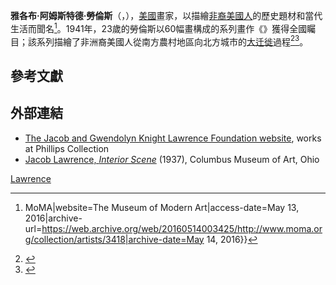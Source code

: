 {{Expand language|1=en|time=2020-12-14T10:26:57+00:00}}
{{Infobox artist
| name          = 雅各布·勞倫斯<br>Jacob Lawrence
| image          = Portrait of Jacob Lawrence LCCN2004663191.jpg
| caption       = 雅各布·勞倫斯於1941年
| birth_name    =
| birth_date    = {{Birth date|1917|9|7|}}
| birth_place   = {{USA}}[[新澤西州|新澤西州]][[大西洋城|大西洋城]]
| death_date    = {{Death date and age|2000|6|9|1917|9|7|}}
| death_place   = {{USA}}[[華盛頓州|華盛頓州]][[西雅圖|西雅圖]]
| nationality   = {{USA}}
| field         = 描繪非裔美國人生活的畫作
| training      = 哈林社區藝術中心
| movement      =
| works         = 《{{link-en|大遷徙系列|Migration Series}}》
| patrons       =
| influenced by =
| influenced    =
| achievements and awards =
}}

'''雅各布·阿姆斯特德·勞倫斯'''（{{lang-en|Jacob Armstead Lawrence}}，{{bd|1917年|9月7日|2000年|6月9日|catIdx=Lawrence, Jacob}}），[[美國|美國]]畫家，以描繪[[非裔美國人|非裔美國人]]的歷史題材和當代生活而聞名<ref>{{Cite web|url=http://www.moma.org/collection/artists/3418|title=Jacob Lawrence {{!}} MoMA|website=The Museum of Modern Art|access-date=May 13, 2016|archive-url=https://web.archive.org/web/20160514003425/http://www.moma.org/collection/artists/3418|archive-date=May 14, 2016}}</ref>。1941年，23歲的勞倫斯以60幅畫構成的系列畫作《{{link-en|大遷徙系列|Migration Series}}》獲得全國矚目；該系列描繪了非洲裔美國人從南方農村地區向北方城市的[[非裔美国人大迁徙|大迁徙]]過程<ref>{{Cite web
| title = Jacob Lawrence's Migration Series: Removing the Mask
| work = EDSITEment
| accessdate = 2014-06-29
| url = http://edsitement.neh.gov/lesson-plan/jacob-lawrences-migration-series-removing-mask
}}</ref><ref>{{Cite web
| title = The Migration Series
| work = The Phillips Collection
| accessdate = 2014-06-29
| url = http://www.phillipscollection.org/collection/migration-series
}}</ref>。

==參考文獻==
{{reflist}}

==外部連結==
{{Commons cat|Jacob Lawrence}}
{{Wikiquote|Jacob Lawrence}}
*[https://web.archive.org/web/20080516195626/http://www.jacobandgwenlawrence.org/ The Jacob and Gwendolyn Knight Lawrence Foundation website], works at Phillips Collection
*[http://artandsocialissues.cmaohio.org/web-content/pages/race_lawrence_ins.html Jacob Lawrence, ''Interior Scene''] (1937), Columbus Museum of Art, Ohio 

[[Category:20世紀美國畫家|Lawrence]]
{{bio-stub}}